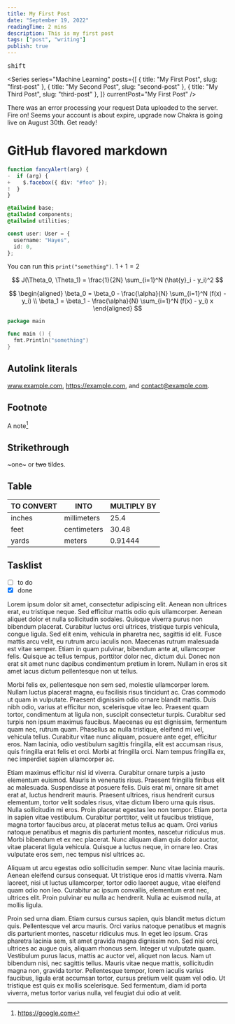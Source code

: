 ```yaml
---
title: My First Post
date: "September 19, 2022"
readingTime: 2 mins
description: This is my first post
tags: ["post", "writing"]
publish: true
---
```


<Kbd>shift</Kbd>

<Series
  series="Machine Learning"
  posts={[
    { title: "My First Post", slug: "first-post" },
    { title: "My Second Post", slug: "second-post" },
    { title: "My Third Post", slug: "third-post" },
  ]}
  currentPost="My First Post"
/>

<Alert status="error">
  <AlertIcon />
  There was an error processing your request
</Alert>

<Alert status="success">
  <AlertIcon />
  Data uploaded to the server. Fire on!
</Alert>

<Alert status="warning">
  <AlertIcon />
  Seems your account is about expire, upgrade now
</Alert>

<Alert status="info">
  <AlertIcon />
  Chakra is going live on August 30th. Get ready!
</Alert>

# GitHub flavored markdown

```ts:main.ts {diff}
function fancyAlert(arg) {
-  if (arg) {
+    $.facebox({ div: "#foo" });
!  }
}
```

```css {2}
@tailwind base;
@tailwind components;
@tailwind utilities;
```

```ts
const user: User = {
  username: "Hayes",
  id: 0,
};
```

You can run this `print("something")`. $1 + 1 = 2$

$$
    J(\Theta_0, \Theta_1) = \frac{1}{2N} \sum_{i=1}^N (\hat{y}_i - y_i)^2
$$

$$
    \begin{aligned}
        \beta_0 = \beta_0 - \frac{\alpha}{N} \sum_{i=1}^N (f(x) - y_i) \\
        \beta_1 = \beta_1 - \frac{\alpha}{N} \sum_{i=1}^N (f(x) - y_i) x
    \end{aligned}
$$

```go
package main

func main () {
  fmt.Println("something")
}
```

## Autolink literals

www.example.com, https://example.com, and contact@example.com.

## Footnote

A note[^1]

[^1]: https://google.com

## Strikethrough

~one~ or ~~two~~ tildes.

## Table

| TO CONVERT | INTO        | MULTIPLY BY |
| ---------- | ----------- | ----------- |
| inches     | millimeters | 25.4        |
| feet       | centimeters | 30.48       |
| yards      | meters      | 0.91444     |

## Tasklist

- [ ] to do
- [x] done

Lorem ipsum dolor sit amet, consectetur adipiscing elit. Aenean non ultrices erat, eu tristique neque. Sed efficitur mattis odio quis ullamcorper. Aenean aliquet dolor et nulla sollicitudin sodales. Quisque viverra purus non bibendum placerat. Curabitur luctus orci ultrices, tristique turpis vehicula, congue ligula. Sed elit enim, vehicula in pharetra nec, sagittis id elit. Fusce mattis arcu velit, eu rutrum arcu iaculis non. Maecenas rutrum malesuada est vitae semper. Etiam in quam pulvinar, bibendum ante at, ullamcorper felis. Quisque ac tellus tempus, porttitor dolor nec, dictum dui. Donec non erat sit amet nunc dapibus condimentum pretium in lorem. Nullam in eros sit amet lacus dictum pellentesque non ut tellus.

Morbi felis ex, pellentesque non sem sed, molestie ullamcorper lorem. Nullam luctus placerat magna, eu facilisis risus tincidunt ac. Cras commodo ut quam in vulputate. Praesent dignissim odio ornare blandit mattis. Duis nibh odio, varius at efficitur non, scelerisque vitae leo. Praesent quam tortor, condimentum at ligula non, suscipit consectetur turpis. Curabitur sed turpis non ipsum maximus faucibus. Maecenas eu est dignissim, fermentum quam nec, rutrum quam. Phasellus ac nulla tristique, eleifend mi vel, vehicula tellus. Curabitur vitae nunc aliquam, posuere ante eget, efficitur eros. Nam lacinia, odio vestibulum sagittis fringilla, elit est accumsan risus, quis fringilla erat felis et orci. Morbi at fringilla orci. Nam tempus fringilla ex, nec imperdiet sapien ullamcorper ac.

Etiam maximus efficitur nisl id viverra. Curabitur ornare turpis a justo elementum euismod. Mauris in venenatis risus. Praesent fringilla finibus elit ac malesuada. Suspendisse at posuere felis. Duis erat mi, ornare sit amet erat at, luctus hendrerit mauris. Praesent ultrices, risus hendrerit cursus elementum, tortor velit sodales risus, vitae dictum libero urna quis risus. Nulla sollicitudin mi eros. Proin placerat egestas leo non tempor. Etiam porta in sapien vitae vestibulum. Curabitur porttitor, velit ut faucibus tristique, magna tortor faucibus arcu, at placerat metus tellus ac quam. Orci varius natoque penatibus et magnis dis parturient montes, nascetur ridiculus mus. Morbi bibendum et ex nec placerat. Nunc aliquam diam quis dolor auctor, vitae placerat ligula vehicula. Quisque a luctus neque, in ornare leo. Cras vulputate eros sem, nec tempus nisl ultrices ac.

Aliquam ut arcu egestas odio sollicitudin semper. Nunc vitae lacinia mauris. Aenean eleifend cursus consequat. Ut tristique eros id mattis viverra. Nam laoreet, nisi ut luctus ullamcorper, tortor odio laoreet augue, vitae eleifend quam odio non leo. Curabitur ac ipsum convallis, elementum erat nec, ultrices elit. Proin pulvinar eu nulla ac hendrerit. Nulla ac euismod nulla, at mollis ligula.

Proin sed urna diam. Etiam cursus cursus sapien, quis blandit metus dictum quis. Pellentesque vel arcu mauris. Orci varius natoque penatibus et magnis dis parturient montes, nascetur ridiculus mus. In eget leo ipsum. Cras pharetra lacinia sem, sit amet gravida magna dignissim non. Sed nisi orci, ultrices ac augue quis, aliquam rhoncus sem. Integer ut vulputate quam. Vestibulum purus lacus, mattis ac auctor vel, aliquet non lacus. Nam ut bibendum nisi, nec sagittis tellus. Mauris vitae neque mattis, sollicitudin magna non, gravida tortor. Pellentesque tempor, lorem iaculis varius faucibus, ligula erat accumsan tortor, cursus pretium velit quam vel odio. Ut tristique est quis ex mollis scelerisque. Sed fermentum, diam id porta viverra, metus tortor varius nulla, vel feugiat dui odio at velit.
